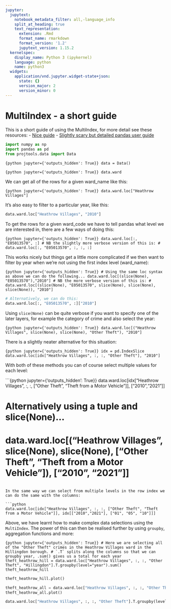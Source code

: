 ```yaml
---
jupyter:
  jupytext:
    notebook_metadata_filter: all,-language_info
    split_at_heading: true
    text_representation:
      extension: .Rmd
      format_name: rmarkdown
      format_version: '1.2'
      jupytext_version: 1.15.2
  kernelspec:
    display_name: Python 3 (ipykernel)
    language: python
    name: python3
  widgets:
    application/vnd.jupyter.widget-state+json:
      state: {}
      version_major: 2
      version_minor: 0
---
```


# MultiIndex - a short guide

This is a short guide of using the MultiIndex, for more detail see these resources:
- [Nice guide](https://datascientyst.com/use-loc-and-multi-index-in-pandas/)
- [Slightly scary but detailed pandas user guide](https://pandas.pydata.org/pandas-docs/stable/user_guide/advanced.html#advanced-indexing-with-hierarchical-index)

```python
import numpy as np
import pandas as pd
from projtools.data import Data
```

```{python jupyter={'outputs_hidden': True}}
data = Data()
```

```{python jupyter={'outputs_hidden': True}}
data.ward
```

We can get all of the rows for a given ward_name like this:

```{python jupyter={'outputs_hidden': True}}
data.ward.loc["Heathrow Villages"]
```

It's also easy to filter to a particular year, like this:

```python
data.ward.loc["Heathrow Villages", "2010"]
```

To get the rows for a given ward_code we have to tell pandas what level we are interested in, there are a few ways of doing this:

```{python jupyter={'outputs_hidden': True}}
data.ward.loc[:, "E05013570", :]
# NB the slightly more verbose version of this is:
# data.ward.loc[:, "E05013570", :, :, :]
```

This works nicely but things get a little more complicated if we then want to filter by year when we're not using the first index level (ward_name):

```{python jupyter={'outputs_hidden': True}}
# Using the same loc syntax as above we can do the following...
data.ward.loc[(slice(None), "E05013570"),"2010"]
# NB the more verbose version of this is:
# data.ward.loc[(slice(None), "E05013570", slice(None), slice(None), slice(None)), "2010"]
```

```python
# Alternatively, we can do this:
data.ward.loc[:, "E05013570", :]["2010"]
```

Using `slice(None)` can be quite verbose if you want to specify one of the later layers, for example the category of crime and also select the year:

```{python jupyter={'outputs_hidden': True}}
data.ward.loc[("Heathrow Villages", slice(None), slice(None), "Other Theft"), "2010"]
```

There is a slightly neater alternative for this situation:

```{python jupyter={'outputs_hidden': True}}
idx = pd.IndexSlice
data.ward.loc[idx["Heathrow Villages", :, :, "Other Theft"], "2010"]
```

With both of these methods you can of course select multiple values for each level:

```{python jupyter={'outputs_hidden': True}}
data.ward.loc[idx["Heathrow Villages", :, :, ["Other Theft", "Theft from a Motor Vehicle"]], ["2010","2021"]]

# Alternatively using a tuple and slice(None)...
# data.ward.loc[("Heathrow Villages", slice(None), slice(None), ["Other Theft", "Theft from a Motor Vehicle"]), ["2010", "2021"]]
```

In the same way we can select from multiple levels in the row index we can do the same with the columns:

```python
data.ward.loc[idx["Heathrow Villages", :, :, ["Other Theft", "Theft from a Motor Vehicle"]], idx[["2010","2021"], ["01", "05", "10"]]]
```

Above, we have learnt how to make complex data selections using the `MultiIndex`. The power of this can then be realised further by using `groupby`, aggregation functions and more:

```{python jupyter={'outputs_hidden': True}}
# Here we are selecting all of the "Other Theft" crimes in the Heathrow Villages ward in the Hillingdon borough.
# `.T` splits along the columns so that we can groupby year, .sum() gives us a total for each year
theft_heathrow_hill = data.ward.loc["Heathrow Villages", :, :, "Other Theft", "Hillingdon"].T.groupby(level="year").sum()
theft_heathrow_hill
```

```python
theft_heathrow_hill.plot()
```

```python
theft_heathrow_all = data.ward.loc["Heathrow Villages", :, :, "Other Theft"].T.groupby(level="year").sum()
theft_heathrow_all.plot()
```

```python
data.ward.loc["Heathrow Villages", :, :, "Other Theft"].T.groupby(level="year").sum().sum(axis=1).plot()
```
